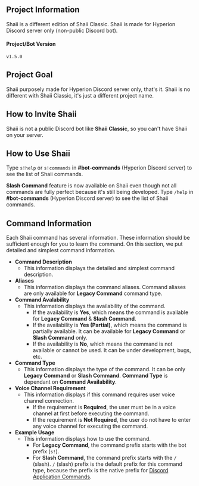 ## Project Information
Shaii is a different edition of Shaii Classic. Shaii is made for Hyperion Discord server only (non-public Discord bot).

#### Project/Bot Version
`v1.5.0`

## Project Goal
Shaii purposely made for Hyperion Discord server only, that's it. Shaii is no different with Shaii Classic, it's just a different project name.

## How to Invite Shaii
Shaii is not a public Discord bot like **Shaii Classic**, so you can't have Shaii on your server.

## How to Use Shaii
Type `s!help` or `s!commands` in **#bot-commands** (Hyperion Discord server) to see the list of Shaii commands.

**Slash Command** feature is now available on Shaii even though not all commands are fully perfect because it's still being developed. Type `/help` in **#bot-commands** (Hyperion Discord server) to see the list of Shaii commands.

## Command Information
Each Shaii command has several information. These information should be sufficient enough for you to learn the command. On this section, we put detailed and simplest command information.

- **Command Description**
  - This information displays the detailed and simplest command description.
- **Aliases**
  - This information displays the command aliases. Command aliases are only available for **Legacy Command** command type.
- **Command Avalability**
  - This information displays the availability of the command.
      - If the availability is **Yes**, which means the command is available for **Legacy Command** & **Slash Command**.
      - If the availability is **Yes (Partial)**, which means the command is partially available. It can be available for **Legacy Command** or **Slash Command** only.
      - If the availability is **No**, which means the command is not available or cannot be used. It can be under development, bugs, etc.
- **Command Type**
  - This information displays the type of the command. It can be only **Legacy Command** or **Slash Command**. **Command Type** is dependant on **Command Availability**.
- **Voice Channel Requirement**
  - This information displays if this command requires user voice channel connection.
    - If the requirement is **Required**, the user must be in a voice channel at first before executing the command.
    - If the requirement is **Not Required**, the user do not have to enter any voice channel for executing the command.
- **Example Usage**
  - This information displays how to use the command.
    - For **Legacy Command**, the command prefix starts with the bot prefix (`s!`).
    - For **Slash Command**, the command prefix starts with the `/` (slash). 
    `/` (slash) prefix is the default prefix for this command type, because the prefix is the native prefix for [Discord Application Commands](https://discord.com/developers/docs/interactions/application-commands).
